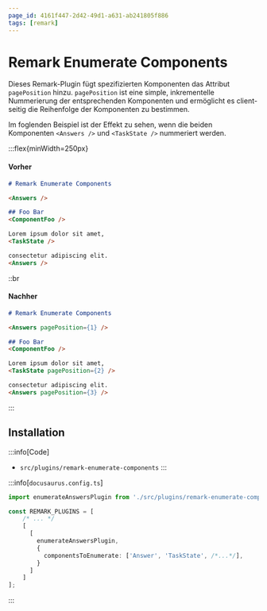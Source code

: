 ```yaml
---
page_id: 4161f447-2d42-49d1-a631-ab241805f886
tags: [remark]
---
```


# Remark Enumerate Components

Dieses Remark-Plugin fügt spezifizierten Komponenten das Attribut `pagePosition` hinzu. `pagePosition` ist eine simple, inkrementelle Nummerierung der entsprechenden Komponenten und ermöglicht es client-seitig die Reihenfolge der Komponenten zu bestimmen.

Im foglenden Beispiel ist der Effekt zu sehen, wenn die beiden Komponenten `<Answers />` und `<TaskState />` nummeriert werden.

:::flex{minWidth=250px}
#### Vorher
```md
# Remark Enumerate Components

<Answers />

## Foo Bar
<ComponentFoo />

Lorem ipsum dolor sit amet,
<TaskState />

consectetur adipiscing elit.
<Answers />

```
::br
#### Nachher
```md
# Remark Enumerate Components

<Answers pagePosition={1} />

## Foo Bar
<ComponentFoo />

Lorem ipsum dolor sit amet,
<TaskState pagePosition={2} />

consectetur adipiscing elit.
<Answers pagePosition={3} />

```
:::



## Installation

:::info[Code]
- `src/plugins/remark-enumerate-components`
:::

:::info[`docusaurus.config.ts`]
```ts
import enumerateAnswersPlugin from './src/plugins/remark-enumerate-components/plugin';

const REMARK_PLUGINS = [
    /* ... */
    [
      [
        enumerateAnswersPlugin,
        {
          componentsToEnumerate: ['Answer', 'TaskState', /*...*/],
        }
      ]
    ]
];
```
:::